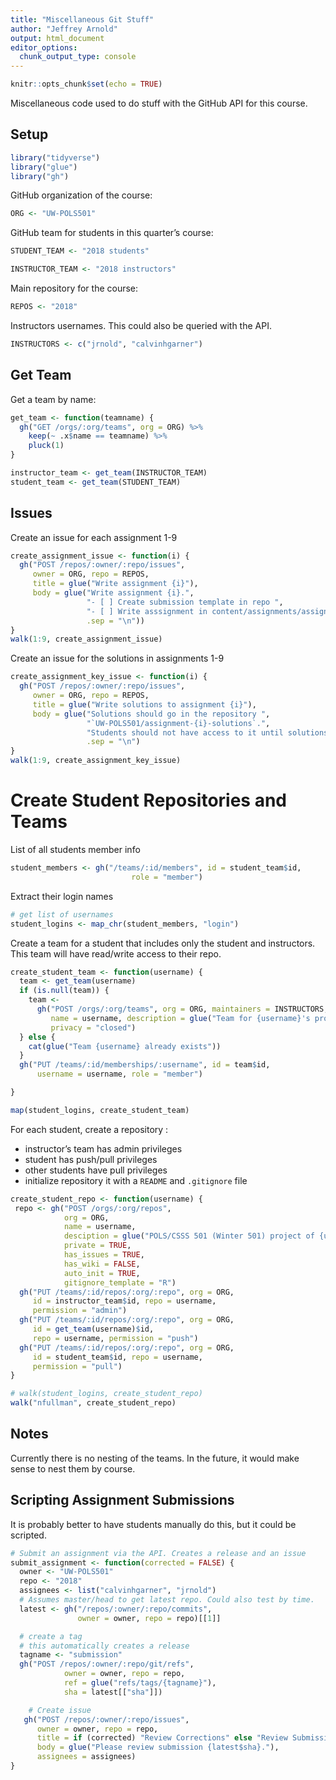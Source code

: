 ```yaml
---
title: "Miscellaneous Git Stuff"
author: "Jeffrey Arnold"
output: html_document
editor_options: 
  chunk_output_type: console
---
```


```r
knitr::opts_chunk$set(echo = TRUE)
```

Miscellaneous code used to do stuff with the GitHub API for this course.

## Setup

```r
library("tidyverse")
library("glue")
library("gh")
```

GitHub organization of the course:
```r
ORG <- "UW-POLS501"
```
GitHub team for students in this quarter's course:
```r
STUDENT_TEAM <- "2018 students"
```
```r
INSTRUCTOR_TEAM <- "2018 instructors"
```
Main repository for the course:
```r
REPOS <- "2018"
```
Instructors usernames. This could also be queried with the API.
```r
INSTRUCTORS <- c("jrnold", "calvinhgarner") 
```

## Get Team

Get a team by name:
```r
get_team <- function(teamname) {
  gh("GET /orgs/:org/teams", org = ORG) %>%
    keep(~ .x$name == teamname) %>%
    pluck(1)
}
```

```r
instructor_team <- get_team(INSTRUCTOR_TEAM)
student_team <- get_team(STUDENT_TEAM)
```


## Issues

Create an issue for each assignment 1-9

```r
create_assignment_issue <- function(i) {
  gh("POST /repos/:owner/:repo/issues",
     owner = ORG, repo = REPOS,
     title = glue("Write assignment {i}"),
     body = glue("Write assignment {i}.",
                 "- [ ] Create submission template in repo ",
                 "- [ ] Write asssignment in content/assignments/assignment-{i}.md", 
                 .sep = "\n"))
}
walk(1:9, create_assignment_issue)
```

Create an issue for the solutions in assignments 1-9
```r
create_assignment_key_issue <- function(i) {
  gh("POST /repos/:owner/:repo/issues",
     owner = ORG, repo = REPOS,
     title = glue("Write solutions to assignment {i}"),
     body = glue("Solutions should go in the repository ",
                 "`UW-POLS501/assignment-{i}-solutions`.",
                 "Students should not have access to it until solutions are released."),
                 .sep = "\n")
}
walk(1:9, create_assignment_key_issue)
```

# Create Student Repositories and Teams

List of all students member info
```r
student_members <- gh("/teams/:id/members", id = student_team$id,
                           role = "member")
```

Extract their login names
```r
# get list of usernames
student_logins <- map_chr(student_members, "login")
```

Create a team for a student that includes only the student and instructors.
This team will have read/write access to their repo.
```r
create_student_team <- function(username) {
  team <- get_team(username)
  if (is.null(team)) {
    team <- 
      gh("POST /orgs/:org/teams", org = ORG, maintainers = INSTRUCTORS, 
         name = username, description = glue("Team for {username}'s project"),
         privacy = "closed")    
  } else {
    cat(glue("Team {username} already exists"))
  }
  gh("PUT /teams/:id/memberships/:username", id = team$id, 
      username = username, role = "member")

}

```
```r
map(student_logins, create_student_team)
```

For each student, create a repository :

- instructor's team has admin privileges
- student has push/pull privileges
- other students have pull privileges
- initialize repository it with a `README` and `.gitignore` file

```r
create_student_repo <- function(username) {
 repo <- gh("POST /orgs/:org/repos", 
            org = ORG,     
            name = username,
            desciption = glue("POLS/CSSS 501 (Winter 501) project of {username}"),
            private = TRUE,
            has_issues = TRUE,
            has_wiki = FALSE,
            auto_init = TRUE,
            gitignore_template = "R")
  gh("PUT /teams/:id/repos/:org/:repo", org = ORG,
     id = instructor_team$id, repo = username,
     permission = "admin")
  gh("PUT /teams/:id/repos/:org/:repo", org = ORG,
     id = get_team(username)$id,
     repo = username, permission = "push")
  gh("PUT /teams/:id/repos/:org/:repo", org = ORG,
     id = student_team$id, repo = username,
     permission = "pull")  
}

```

```r
# walk(student_logins, create_student_repo)
walk("nfullman", create_student_repo)
```



## Notes

Currently there is no nesting of the teams. In the future, it would make sense to nest
them by course.

## Scripting Assignment Submissions

It is probably better to have students manually do this, but it could be scripted.

```r
# Submit an assignment via the API. Creates a release and an issue
submit_assignment <- function(corrected = FALSE) {
  owner <- "UW-POLS501"
  repo <- "2018"
  assignees <- list("calvinhgarner", "jrnold")
  # Assumes master/head to get latest repo. Could also test by time.
  latest <- gh("/repos/:owner/:repo/commits",
               owner = owner, repo = repo)[[1]]

  # create a tag
  # this automatically creates a release
  tagname <- "submission"
  gh("POST /repos/:owner/:repo/git/refs",
            owner = owner, repo = repo,
            ref = glue("refs/tags/{tagname}"),
            sha = latest[["sha"]])

    # Create issue
   gh("POST /repos/:owner/:repo/issues",
      owner = owner, repo = repo,
      title = if (corrected) "Review Corrections" else "Review Submission",
      body = glue("Please review submission {latest$sha}."),
      assignees = assignees)
}

```

